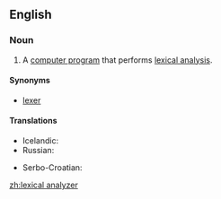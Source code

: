 ==English==
{{wikipedia}}

===Noun===
{{en-noun}}

# {{context|computing|lang=en}} A [[computer program]] that performs [[lexical analysis]].

====Synonyms====
* [[lexer]]

====Translations====
{{trans-top|computer program}}
* Icelandic: {{t|is|lesgreinir|m}}
* Russian: {{t|ru|лексический анализа́тор}}
{{trans-mid}}
* Serbo-Croatian: {{t|sh|leksički analizator|m}}
{{trans-bottom}}

[[zh:lexical analyzer]]